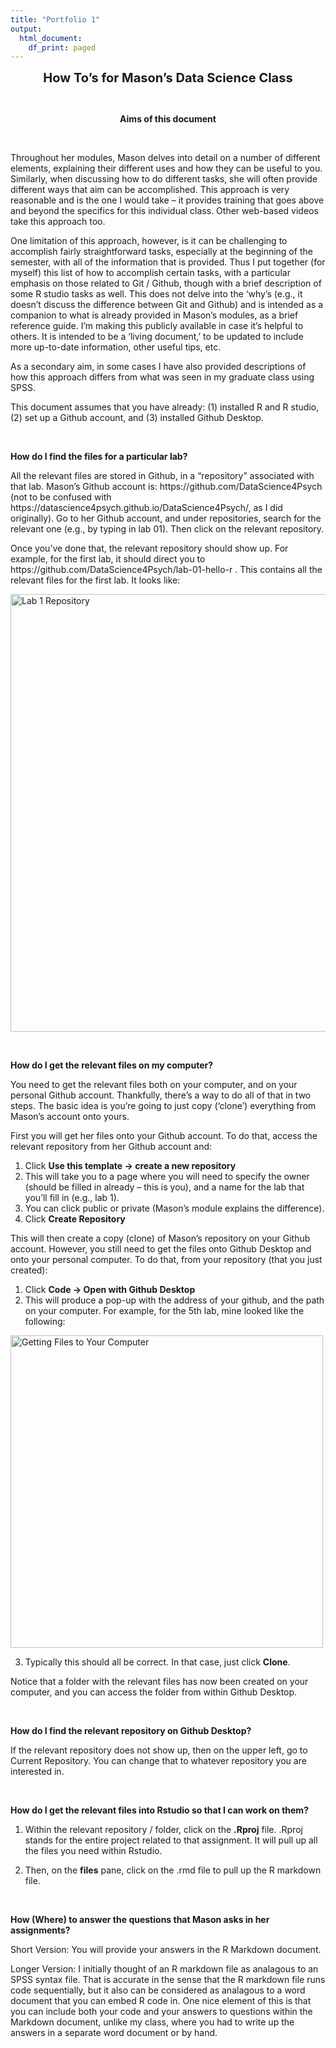```yaml
---
title: "Portfolio 1"
output:
  html_document:
    df_print: paged
---
```


<center>
<strong style="font-size: 20px;">How To’s for Mason’s Data Science Class</strong>
</center>

<br>

<center>
<strong>Aims of this document</strong>
</center>

<br>

Throughout her modules, Mason delves into detail on a number of different elements, explaining their different uses and how they can be useful to you. Similarly, when discussing how to do different tasks, she will often provide different ways that aim can be accomplished. This approach is very reasonable and is the one I would take – it provides training that goes above and beyond the specifics for this individual class. Other web-based videos take this approach too.

One limitation of this approach, however, is it can be challenging to accomplish fairly straightforward tasks, especially at the beginning of the semester, with all of the information that is provided. Thus I put together (for myself) this list of how to accomplish certain tasks, with a particular emphasis on those related to Git / Github, though with a brief description of some R studio tasks as well. This does not delve into the ‘why’s (e.g., it doesn’t discuss the difference between Git and Github) and is intended as a companion to what is already provided in Mason’s modules, as a brief reference guide. I’m making this publicly available in case it’s helpful to others. It is intended to be a ‘living document,’ to be updated to include more up-to-date information, other useful tips, etc.

As a secondary aim, in some cases I have also provided descriptions of how this approach differs from what was seen in my graduate class using SPSS. 

This document assumes that you have already: (1) installed R and R studio, (2) set up a Github account, and (3) installed Github Desktop.

<br>

<strong>How do I find the files for a particular lab?</strong>

All the relevant files are stored in Github, in a “repository” associated with that lab. Mason’s Github account is: https://github.com/DataScience4Psych (not to be confused with https://datascience4psych.github.io/DataScience4Psych/, as I did originally). Go to her Github account, and under repositories, search for the relevant one (e.g., by typing in lab 01). Then click on the relevant repository. 

Once you’ve done that, the relevant repository should show up. For example, for the first lab, it should direct you to https://github.com/DataScience4Psych/lab-01-hello-r . This contains all the relevant files for the first lab. It looks like:

<img src="p01/lab 1 repository.PNG" alt="Lab 1 Repository" width="700"/>

<br>

<strong>How do I get the relevant files on my computer?</strong>

You need to get the relevant files both on your computer, and on your personal Github account. Thankfully, there’s a way to do all of that in two steps. The basic idea is you’re going to just copy (‘clone’) everything from Mason’s account onto yours.  

First you will get her files onto your Github account. To do that, access the relevant repository from her Github account and:

1. Click <strong> Use this template -> create a new repository </strong>
2. This will take you to a page where you will need to specify the owner (should be filled in already – this is you), and a name for the lab that you’ll fill in (e.g., lab 1).
3. You can click public or private (Mason’s module explains the difference).
4. Click <strong> Create Repository </strong>

This will then create a copy (clone) of Mason’s repository on your Github account. However, you still need to get the files onto Github Desktop and onto your personal computer. To do that, from your repository (that you just created):

1. Click <strong> Code -> Open with Github Desktop </strong>
2. This will produce a pop-up with the address of your github, and the path on your computer. For example, for the 5th lab, mine looked like the following:

<img src="p01/getting files to your computer.PNG" alt="Getting Files to Your Computer" width="500"/>

3. Typically this should all be correct. In that case, just click <strong> Clone</strong>.

Notice that a folder with the relevant files has now been created on your computer, and you can access the folder from within Github Desktop.


<br>

<strong>How do I find the relevant repository on Github Desktop?</strong>

If the relevant repository does not show up, then on the upper left, go to Current Repository. You can change that to whatever repository you are interested in.

<br>

<strong>How do I get the relevant files into Rstudio so that I can work on them?</strong>

1. Within the relevant repository / folder, click on the <strong>.Rproj</strong> file.  .Rproj stands for the entire project related to that assignment. It will pull up all the files you need within Rstudio. 

2. Then, on the <strong>files</strong> pane, click on the .rmd file to pull up the R markdown file. 

<br>

<strong>How (Where) to answer the questions that Mason asks in her assignments?</strong>

Short Version: You will provide your answers in the R Markdown document. 

Longer Version: I initially thought of an R markdown file as analagous to an SPSS syntax file.  That is accurate in the sense that the R markdown file runs code sequentially, but it also can be considered as analagous to a word document that you can embed R code in. One nice element of this is that you can include both your code and your answers to questions within the Markdown document, unlike my class, where you had to write up the answers in a separate word document or by hand. 







